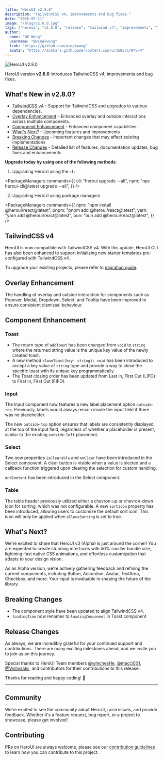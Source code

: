 ```yaml
---
title: "HeroUI v2.8.0"
description: "TailwindCSS v4, improvements and bug fixes."
date: "2025-07-11"
image: "/blog/v2.8.0.jpg"
tags: ["heroui", "v2.8.0", "release", "tailwind v4", "improvements", "theme"]
author:
  name: "WK Wong"
  username: "@wingkwong"
  link: "https://github.com/wingkwong"
  avatar: "https://avatars.githubusercontent.com/u/35857179?v=4"
---
```



<img
  src="/blog/v2.8.0_2x.jpg"
  width={700}
  height={350}
  alt="HeroUI v2.8.0"
  className="w-full border border-transparent dark:border-default-200/50 object-fit rounded-xl shadow-lg"
/>

HeroUI version **v2.8.0** introduces TailwindCSS v4, improvements and bug fixes.

## What's New in v2.8.0?

- [TailwindCSS v4](#tailwindcss-v4) - Support for TailwindCSS and upgrades to various dependencies.
- [Overlay Enhancement](#overlay-enhancement) - Enhanced overlay and outside interactions across multiple components.
- [Component Enhancement](#component-enhancement) - Enhanced component capabilities.
- [What's Next?](#whats-next) - Upcoming features and improvements
- [Breaking Changes](#breaking-changes) - Important changes that may affect existing implementations
- [Release Changes](#release-changes) - Detailed list of features, documentation updates, bug fixes and enhancements

<Spacer y={4} />

**Upgrade today by using one of the following methods**:

1. Upgrading HeroUI using the `cli`

<PackageManagers
  commands={{
    cli: "heroui upgrade --all",
    npm: "npx heroui-cli@latest upgrade --all",
  }}
/>

2. Upgrading HeroUI using package managers

<PackageManagers
  commands={{
    npm: "npm install @heroui/react@latest",
    pnpm: "pnpm add @heroui/react@latest",
    yarn: "yarn add @heroui/react@latest",
    bun: "bun add @heroui/react@latest",
  }}
/>

<Spacer y={4} />

## TailwindCSS v4

HeroUI is now compatible with TailwindCSS v4. With this update, HeroUI CLI has also been enhanced to support initializing new starter templates pre-configured with TailwindCSS v4. 

To upgrade your existing projects, please refer to [migration guide](/docs/guide/tailwind-v4#migration-steps).

## Overlay Enhancement

The handling of overlay and outside interaction for components such as Popover, Modal, Dropdown, Select, and Tooltip have been improved to ensure consistent dismissal behaviour.

## Component Enhancement

### Toast

- The return type of `addToast` has been changed from `void` to `string` where the returned string value is the unique key value of the newly created toast.
- A new method `closeToast(key: string): void` has been introduced to accept a key value of `string` type and provide a way to close the specific toast with its unique key programmatically.
- The Toast closing order has been updated from Last In, First Out (LIFO) to First In, First Out (FIFO).

<CodeDemo title="Close Toast" files={closeToast} showEditor={false}/>

### Input

The Input component now features a new label placement option `outside-top`. Previously, labels would always remain inside the input field if there was no placeholder. 

The new `outside-top` option ensures that labels are consistently displayed at the top of the input field, regardless of whether a placeholder is present, similar to the existing `outside-left` placement.

<CodeDemo title="Label Placement" files={inputLabelPlacement} />

### Select

Two new properties `isClearable` and `onClear` have been introduced in the Select component. A clear button is visible when a value is slected and a callback function triggered upon clearing the selection for custom handling.

<CodeDemo title="Clearable" files={selectIsClearable} />

`endContent` has been introduced in the Select component.

<CodeDemo title="End Content" files={selectEndContent} />

### Table

The table header previously utilized either a chevron-up or chevron-down icon for sorting, which was not configurable. A new `sortIcon` property has been introduced, allowing users to customize the default sort icon. This icon will only be applied when `allowsSorting` is set to true.

<CodeDemo
  asIframe
  title="Sort Icon"
  resizeEnabled={false}
  displayMode="visible"
  files={tableSortIcon}
  previewHeight="520px"
  iframeSrc="/examples/table/sort-icon"
/>

## What's Next?

We're excited to share that HeroUI v3 (Alpha) is just around the corner! You are expected to create stunning interfaces with 50% smaller bundle size, lightning-fast native CSS animations, and effortless customization that adapts to your design vision. 

As an Alpha version, we're actively gathering feedback and refining the current components, including Button, Accordion, Avatar, TextArea, Checkbox, and more. Your input is invaluable in shaping the future of the library.

## Breaking Changes

- The component style have been updated to align TailwindCSS v4.
- `loadingIcon` now renames to `loadingComponent` in Toast component

## Release Changes

<Spacer y={1} />

As always, we are incredibly grateful for your continued support and contributions. There are many exciting milestones ahead, and we invite you to join us on this journey.

Special thanks to HeroUI Team members [@winchesHe](https://github.com/winchesHe), [@macci001](https://github.com/macci001), [@Vishvsalvi](https://github.com/Vishvsalvi), and contributors for their contributions to this release.

<Spacer y={6} />

Thanks for reading and happy coding! 🚀

---

## Community

We're excited to see the community adopt HeroUI, raise issues, and provide feedback.
Whether it's a feature request, bug report, or a project to showcase, please get involved!

<Community />

## Contributing

PRs on HeroUI are always welcome, please see our [contribution guidelines](https://github.com/heroui-inc/heroui/blob/main/CONTRIBUTING.md) to learn how you can contribute to this project.

